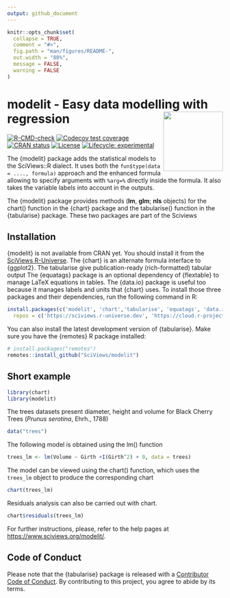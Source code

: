 ```yaml
---
output: github_document
---
```


<!-- README.md is generated from README.Rmd. Please edit that file -->

```r
knitr::opts_chunk$set(
  collapse = TRUE,
  comment = "#>",
  fig.path = "man/figures/README-",
  out.width = "80%", 
  message = FALSE,
  warning = FALSE
)
```

# modelit - Easy data modelling with regression <a href='https://www.sciviews.org/modelit'><img src="man/figures/logo.png" align="right" height="139"/></a>

<!-- badges: start -->

[![R-CMD-check](https://github.com/SciViews/modelit/actions/workflows/R-CMD-check.yaml/badge.svg)](https://github.com/SciViews/modelit/actions/workflows/R-CMD-check.yaml) [![Codecov test coverage](https://codecov.io/gh/SciViews/modelit/branch/main/graph/badge.svg)](https://codecov.io/gh/SciViews/modelit?branch=main) [![CRAN status](https://www.r-pkg.org/badges/version/modelit)](https://CRAN.R-project.org/package=modelit) [![License](https://img.shields.io/badge/license-GPL-blue.svg)](https://www.gnu.org/licenses/gpl-2.0.html) [![Lifecycle: experimental](https://img.shields.io/badge/lifecycle-experimental-orange.svg)](https://lifecycle.r-lib.org/articles/stages.html#experimental)

<!-- badges: end -->

The {modelit} package adds the statistical models to the SciViews::R dialect. It uses both the `fun$type(data = ...., formula)` approach and the enhanced formula allowing to specify arguments with `%arg=%` directly inside the formula. It also takes the variable labels into account in the outputs.

The {modelit} package provides methods (**lm**, **glm**; **nls** objects) for the chart() function in the {chart} package and the tabularise() function in the {tabularise} package. These two packages are part of the Sciviews

## Installation

{modelit} is not available from CRAN yet. You should install it from the [SciViews R-Universe](https://sciviews.r-universe.dev). The {chart} is an alternate formula interface to {ggplot2}. The tabularise give publication-ready (rich-formatted) tabular output The {equatags} package is an optional dependency of {flextable} to manage LaTeX equations in tables. The {data.io} package is useful too because it manages labels and units that {chart} uses. To install those three packages and their dependencies, run the following command in R:

```r
install.packages(c('modelit', 'chart','tabularise', 'equatags', 'data.io'),
  repos = c('https://sciviews.r-universe.dev', 'https://cloud.r-project.org'))
```

You can also install the latest development version of {tabularise}. Make sure you have the {remotes} R package installed:

```r
# install.packages("remotes")
remotes::install_github("SciViews/modelit")
```

## Short example

```r
library(chart)
library(modelit)
```

The trees datasets present diameter, height and volume for Black Cherry Trees (*Prunus serotina*, Ehrh., 1788)

```r
data("trees")
```

The following model is obtained using the lm() function

```r
trees_lm <- lm(Volume ~ Girth +I(Girth^2) + 0, data = trees)
```

The model can be viewed using the chart() function, which uses the `trees_lm` object to produce the corresponding chart

```r
chart(trees_lm)
```

Residuals analysis can also be carried out with chart.

```r
chart$residuals(trees_lm)
```

For further instructions, please, refer to the help pages at <https://www.sciviews.org/modelit/>.

## Code of Conduct

Please note that the {tabularise} package is released with a [Contributor Code of Conduct](https://contributor-covenant.org/version/2/1/CODE_OF_CONDUCT.html). By contributing to this project, you agree to abide by its terms.
